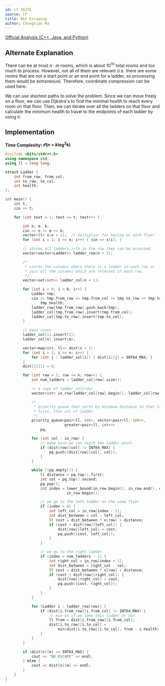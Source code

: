 ```yaml
---
id: cf-1627E
source: CF
title: Not Escaping
author: Chongtian Ma
---
```


[Official Analysis (C++, Java, and Python)](https://codeforces.com/blog/entry/99067)

## Alternate Explanation

There can be at most $n \cdot m$ rooms, which is about $10^{10}$ total rooms and too much to process. However, not all of them are relevant (i.e. there are some rooms that are not a start point or an end point for a ladder, so processing them would be extraneous). Therefore, coordinate compression can be used here.

We can use shortest paths to solve the problem. Since we can move freely on a floor, we can use Dijkstra's to find the minimal health to reach every room on that floor. Then, we can iterate over all the ladders on that floor and calculate the minimum health to travel to the endpoints of each ladder by using it.

## Implementation

**Time Complexity: $\mathcal O(n + k\log^2 k)$**

<LanguageSection>

<CPPSection>

```cpp
#include <bits/stdc++.h>
using namespace std;
using ll = long long;

struct Ladder {
	int from_row, from_col;
	int to_row, to_col;
	int health;
};

int main() {
	int t;
	cin >> t;

	for (int test = 1; test <= t; test++) {

		int n, m, k;
		cin >> n >> m >> k;
		vector<ll> x(n + 1);  // multiplier for moving on each floor
		for (int i = 1; i <= n; i++) { cin >> x[i]; }

		// stores all ladders info in the row they can be accessed.
		vector<vector<Ladder>> ladder_row(n + 1);

		/*
		 * stores the columns where there is a ladder in each row or
		 * just all the columns which are relevant in each row.
		 */
		vector<set<int>> ladder_col(n + 1);

		for (int i = 0; i < k; i++) {
			Ladder tmp;
			cin >> tmp.from_row >> tmp.from_col >> tmp.to_row >> tmp.to_col >>
			    tmp.health;
			ladder_row[tmp.from_row].push_back(tmp);
			ladder_col[tmp.from_row].insert(tmp.from_col);
			ladder_col[tmp.to_row].insert(tmp.to_col);
		}

		// base cases
		ladder_col[1].insert(1);
		ladder_col[n].insert(m);

		vector<map<int, ll>> dist(n + 1);
		for (int i = 1; i <= n; i++) {
			for (int j : ladder_col[i]) { dist[i][j] = INT64_MAX; }
		}
		dist[1][1] = 0;

		for (int row = 1; row <= n; row++) {
			int num_ladders = ladder_col[row].size();

			// a copy of ladder_col[row]
			vector<int> in_row(ladder_col[row].begin(), ladder_col[row].end());

			/*
			 * priority queue that sorts by minimum distance to that ladder
			 * first, then col of ladder
			 */
			priority_queue<pair<ll, int>, vector<pair<ll, int>>,
			               greater<pair<ll, int>>>
			    pq;

			for (int col : in_row) {
				// make sure we can reach the ladder point
				if (dist[row][col] != INT64_MAX) {
					pq.push({dist[row][col], col});
				}
			}

			while (!pq.empty()) {
				ll distance = pq.top().first;
				int col = pq.top().second;
				pq.pop();
				int index = lower_bound(in_row.begin(), in_row.end(), col) -
				            in_row.begin();

				// we go to the left ladder on the same floor
				if (index > 0) {
					int left_col = in_row[index - 1];
					int dist_between = col - left_col;
					ll cost = dist_between * x[row] + distance;
					if (cost < dist[row][left_col]) {
						dist[row][left_col] = cost;
						pq.push({cost, left_col});
					}
				}

				// we go to the right ladder
				if (index < num_ladders - 1) {
					int right_col = in_row[index + 1];
					int dist_between = right_col - col;
					ll cost = dist_between * x[row] + distance;
					if (cost < dist[row][right_col]) {
						dist[row][right_col] = cost;
						pq.push({cost, right_col});
					}
				}
			}

			for (Ladder i : ladder_row[row]) {
				if (dist[i.from_row][i.from_col] != INT64_MAX) {
					// min of if we take this ladder or not.
					ll from = dist[i.from_row][i.from_col];
					dist[i.to_row][i.to_col] =
					    min(dist[i.to_row][i.to_col], from - i.health);
				}
			}
		}

		if (dist[n][m] == INT64_MAX) {
			cout << "NO ESCAPE" << endl;
		} else {
			cout << dist[n][m] << endl;
		}
	}
}
```
</CPPSection>

</LanguageSection>
